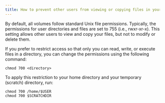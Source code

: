 ```yaml
---
title: How to prevent other users from viewing or copying files in your home directory
---
```


By default, all volumes follow standard Unix file permissions. 
Typically, the permissions for user directories and files are set to 755 (i.e., rwxr-xr-x). This setting allows other users to view and copy your files, but not to modify or delete them.

If you prefer to restrict access so that only you can read, write, or execute files in a directory, you can change the permissions using the following command:

```
chmod 700 <directory>
```

To apply this restriction to your home directory and your temporary (scratch) directory, run:

```
chmod 700 /home/$USER
chmod 700 $SCRATCHDIR
```
